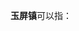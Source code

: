 '''玉屏镇'''可以指：
{{PRC admin/disambig|51/11/23/212/000|51/15/28/202/000|52/27/22/100/000|53/25/23/101/000}}
{{disambig|cat=三字中国镇名消歧义}}